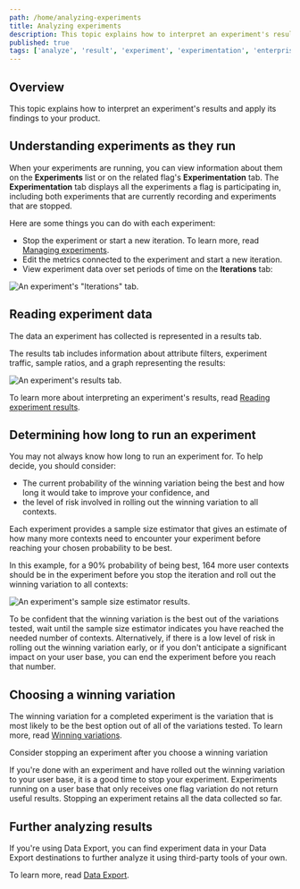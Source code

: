```yaml
---
path: /home/analyzing-experiments
title: Analyzing experiments
description: This topic explains how to interpret an experiment's results and apply its findings to your product.
published: true
tags: ['analyze', 'result', 'experiment', 'experimentation', 'enterprise']
---
```


## Overview

This topic explains how to interpret an experiment's results and apply its findings to your product.

## Understanding experiments as they run

When your experiments are running, you can view information about them on the **Experiments** list or on the related flag's **Experimentation** tab. The **Experimentation** tab displays all the experiments a flag is participating in, including both experiments that are currently recording and experiments that are stopped.

Here are some things you can do with each experiment:

- Stop the experiment or start a new iteration. To learn more, read [Managing experiments](/home/analyzing-experiments/managing).
- Edit the metrics connected to the experiment and start a new iteration.
- View experiment data over set periods of time on the **Iterations** tab:

![An experiment's "Iterations" tab.](experiment-iterations-tab.png)

## Reading experiment data

The data an experiment has collected is represented in a results tab.

The results tab includes information about attribute filters, experiment traffic, sample ratios, and a graph representing the results:

![An experiment's results tab.](experiment-results-tab.png)

To learn more about interpreting an experiment's results, read [Reading experiment results](/home/analyzing-experiments/results).

## Determining how long to run an experiment

You may not always know how long to run an experiment for. To help decide, you should consider:

- The current probability of the winning variation being the best and how long it would take to improve your confidence, and
- the level of risk involved in rolling out the winning variation to all contexts.

Each experiment provides a sample size estimator that gives an estimate of how many more contexts need to encounter your experiment before reaching your chosen probability to be best.

In this example, for a 90% probability of being best, 164 more user contexts should be in the experiment before you stop the iteration and roll out the winning variation to all contexts:

![An experiment's sample size estimator results.](experiment-sample-size-estimator.png)

To be confident that the winning variation is the best out of the variations tested, wait until the sample size estimator indicates you have reached the needed number of contexts. Alternatively, if there is a low level of risk in rolling out the winning variation early, or if you don't anticipate a significant impact on your user base, you can end the experiment before you reach that number.

## Choosing a winning variation

The winning variation for a completed experiment is the variation that is most likely to be the best option out of all of the variations tested. To learn more, read [Winning variations](/home/analyzing-experiments/winning-variation).

<Callout intent="info">
<CalloutTitle>Consider stopping an experiment after you choose a winning variation</CalloutTitle>
<CalloutDescription>

If you're done with an experiment and have rolled out the winning variation to your user base, it is a good time to stop your experiment. Experiments running on a user base that only receives one flag variation do not return useful results. Stopping an experiment retains all the data collected so far.

</CalloutDescription>
</Callout>

## Further analyzing results

If you're using Data Export, you can find experiment data in your Data Export destinations to further analyze it using third-party tools of your own.

To learn more, read [Data Export](/home/data-export).
